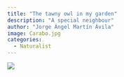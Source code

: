 ```yaml
---
title: "The tawny owl in my garden"
description: "A special neighbour"
author: "Jorge Ángel Martín Ávila"
image: Carabo.jpg
categories:
  - Naturalist
---
```


![](Carabo.jpg)
